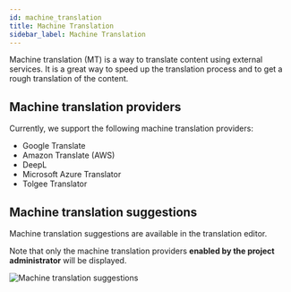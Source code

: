 ---
id: machine_translation
title: Machine Translation
sidebar_label: Machine Translation
---

Machine translation (MT) is a way to translate content using external services.
It is a great way to speed up the translation process and to get a rough translation of the content.

## Machine translation providers

Currently, we support the following machine translation providers:

- Google Translate
- Amazon Translate (AWS)
- DeepL
- Microsoft Azure Translator
- Tolgee Translator

## Machine translation suggestions

Machine translation suggestions are available in the translation editor.

Note that only the machine translation providers **enabled by the project administrator** will be displayed.

![Machine translation suggestions](/img/docs/platform/machine_translation_suggestions.png)
